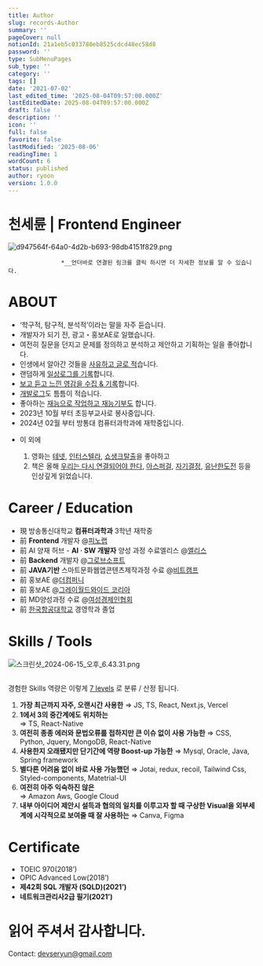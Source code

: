 ```yaml
---
title: Author
slug: records-Author
summary: ''
pageCover: null
notionId: 21a1eb5c033780eb8525cdcd48ec58d8
password: ''
type: SubMenuPages
sub_type: ''
category: ''
tags: []
date: '2021-07-02'
last_edited_time: '2025-08-04T09:57:00.000Z'
lastEditedDate: 2025-08-04T09:57:00.000Z
draft: false
description: ''
icon: ''
full: false
favorite: false
lastModified: '2025-08-06'
readingTime: 1
wordCount: 6
status: published
author: ryoon
version: 1.0.0
---
```


# 천세륜 | Frontend Engineer


![d947564f-64a0-4d2b-b693-98db4151f829.png](https://prod-files-secure.s3.us-west-2.amazonaws.com/056ff9f5-a9ef-486f-8acb-9eef51d06a2d/4dc25d5f-a585-463f-8422-471a8e48e6b8/d947564f-64a0-4d2b-b693-98db4151f829.png?X-Amz-Algorithm=AWS4-HMAC-SHA256&X-Amz-Content-Sha256=UNSIGNED-PAYLOAD&X-Amz-Credential=ASIAZI2LB466TUZZVPLY%2F20250806%2Fus-west-2%2Fs3%2Faws4_request&X-Amz-Date=20250806T110416Z&X-Amz-Expires=3600&X-Amz-Security-Token=IQoJb3JpZ2luX2VjEDsaCXVzLXdlc3QtMiJHMEUCIQDJvsfsxux6KkPmfDkoMoatxP2TR%2BDhvSGeqyaTiJIG9wIgXmLFx3blridEKhGaNVwPBWbZq%2F1UdNon8PZV3K5SR28q%2FwMIdBAAGgw2Mzc0MjMxODM4MDUiDJSFGbtGIFyV5ydkyCrcA%2Fc9HV1pR8dOuU34WPtds9THEeyFqPcBCOCDWl9QSTieOp2Y0U5Hmre1dpKhOiLJ12drTLtp%2BRzSCdDodmRZjUYht3Aqkdb9gwQ8ZWpBikRd6GoilZC4x9xGO2eWDVnxKAaUCkPcHUuT4MAhfYWKZKBIqxGs7YZuLHGYYUEa%2F%2BF3UGHSG%2FMKLPXkez%2F2JQZHNomCzOQmExdsrNE17sarRD7W0jJoufIqhAGjyd6ILVP%2FSNBqFT9rEubPcFXynpYiTkpkVtXBU%2BLAAcgGyskX4NGMwFUYd4tU%2F6jock%2Few428hYHZ5IyKV7pWgJI8P1W0PdaA4h%2FA%2FxkOer1Z19Wy%2B5ZroeNPu85GKqMVJJH7z699VooFbiyrICF1ov7qML648Yv4cXV1WCWSiGVDFXhipc%2BtAcDZ5RBlKN1OjWuFgcFbDVmdFrzwDWa%2BGz4oPCavL%2FGsOgwhGvBO1ZNMxbYfhnAGsLGpoo7PDzuMqgag2hV97H34oieuWNbEeVZmajQSrodfQ8IUfIdbjsv9OJ6NbDEpfhm9DadG31Un3%2Fr68y8y07UV36i5v3K%2B7dbhMnb262IFaAixooW19yp62EYvZW1kz3ayvkP%2Fm3Q8lGhNJoezmkq6CSf7m28nsGt%2FMObrzMQGOqUB4i6VTbk0hWhd%2FH6Z%2Fi1nFIFCo48AYshj2VaYSh1%2F5QpnT4DxEqxkO%2Fp%2BJTs2z8EHbTXwW%2FOt5SJD2dpRIQkzLxUsbylvwyhJi0Acq1%2F2TiAIvIHgaaaPHcWErU8pGLqg1PPT78ynEwSjh8rirdQ9j4DUfCM%2BDtJ1CWFjNwLSqccaKDUGFx7LfjyFvWKjL3FcjF1h0wNugjBtQm4BFffTx%2F6u5oUO&X-Amz-Signature=903e25d9ea56b336735d5e8224642a9a80b98e6615636d1e759e4743fbe662df&X-Amz-SignedHeaders=host&x-amz-checksum-mode=ENABLED&x-id=GetObject)


                   *__언더바로 연결된 링크를 클릭 하시면 더 자세한 정보를 알 수 있습니다.


# ABOUT

- ‘학구적, 탐구적, 분석적’이라는 말을 자주 듣습니다.
- 개발자가 되기 전, 광고・홍보AE로 일했습니다.
- 여전히 질문을 던지고 문제를 정의하고 분석하고 제안하고 기획하는 일을 좋아합니다.
- 인생에서 알아간 것들을  [사유하고 글로 적](https://www.ryoonwithwisdomtrees.world/writing)습니다.
- 랜덤하게 [일상로그를 기록](https://www.ryoonwithwisdomtrees.world/thelog)합니다.
- [보고 듣고 느낀 영감을 수집 & 기록](https://www.ryoonwithwisdomtrees.world/inspiration)합니다.
- [개발로그](https://www.ryoonwithwisdomtrees.world/techlog)도 틈틈이 적습니다.
- 좋아하는 [재능으로 작업하고 재능기부도](https://www.ryoonwithwisdomtrees.world/agiveawaylog) 합니다.
- 2023년 10월 부터 초등부교사로 봉사중입니다.
- 2024년 02월 부터 방통대 컴퓨터과학과에 재학중입니다.





+ 이 외에

    1. 영화는 [테넷](https://namu.wiki/w/%ED%85%8C%EB%84%B7), [인터스텔라](https://namu.wiki/w/%EC%9D%B8%ED%84%B0%EC%8A%A4%ED%85%94%EB%9D%BC), [쇼생크탈출](https://namu.wiki/w/%EC%87%BC%EC%83%9D%ED%81%AC%20%ED%83%88%EC%B6%9C)을 좋아하고
    2. 책은 올해 [우리는 다시 연결되어야 한다](https://www.aladin.co.kr/m/mproduct.aspx?ItemId=247420735), [아스퍼걸](https://www.aladin.co.kr/m/mproduct.aspx?ItemId=256863232), [자기결정](https://product.kyobobook.co.kr/detail/S000000828451),  [유난한도전](https://www.aladin.co.kr/m/mproduct.aspx?ItemId=303696963) 등을 인상깊게 읽었습니다.





# **Career / Education**

- 現 방송통신대학교 **컴퓨터과학과** 3학년 재학중
- 前 **Frontend** 개발자 @[피노랩](https://pinotlab.co.kr/ko/main/main.php)
- 前 AI 양재 허브  - **AI · SW 개발자** 양성 과정 수료엘리스 @[엘리스](https://elice.io/ko)
- 前 **Backend** 개발자 @[그로브소프트](https://www.grovesoft.net/)
- 前 **JAVA기반** 스마트문화웹앱콘텐츠제작과정 수료 @[비트캠프](https://www.bitcamp.co.kr/)
- 前 홍보AE @[더컴퍼니](https://m.jobkorea.co.kr/Recruit/Co_Read/C/15312702)
- 前 홍보AE @[그레이월드와이드 코리아](https://www.grey.com/locations/korea)
- 前 MD양성과정 수료 @[여성경제인협회](https://kwbiz.or.kr/)
- 前 [한국항공대학교](http://www.hangkong.ac.kr/web/index.do) 경영학과 졸업

# Skills / Tools



![스크린샷_2024-06-15_오후_6.43.31.png](https://prod-files-secure.s3.us-west-2.amazonaws.com/056ff9f5-a9ef-486f-8acb-9eef51d06a2d/9b385df1-6dcf-421a-8243-76130dac3f91/%E1%84%89%E1%85%B3%E1%84%8F%E1%85%B3%E1%84%85%E1%85%B5%E1%86%AB%E1%84%89%E1%85%A3%E1%86%BA_2024-06-15_%E1%84%8B%E1%85%A9%E1%84%92%E1%85%AE_6.43.31.png?X-Amz-Algorithm=AWS4-HMAC-SHA256&X-Amz-Content-Sha256=UNSIGNED-PAYLOAD&X-Amz-Credential=ASIAZI2LB466TUZZVPLY%2F20250806%2Fus-west-2%2Fs3%2Faws4_request&X-Amz-Date=20250806T110418Z&X-Amz-Expires=3600&X-Amz-Security-Token=IQoJb3JpZ2luX2VjEDsaCXVzLXdlc3QtMiJHMEUCIQDJvsfsxux6KkPmfDkoMoatxP2TR%2BDhvSGeqyaTiJIG9wIgXmLFx3blridEKhGaNVwPBWbZq%2F1UdNon8PZV3K5SR28q%2FwMIdBAAGgw2Mzc0MjMxODM4MDUiDJSFGbtGIFyV5ydkyCrcA%2Fc9HV1pR8dOuU34WPtds9THEeyFqPcBCOCDWl9QSTieOp2Y0U5Hmre1dpKhOiLJ12drTLtp%2BRzSCdDodmRZjUYht3Aqkdb9gwQ8ZWpBikRd6GoilZC4x9xGO2eWDVnxKAaUCkPcHUuT4MAhfYWKZKBIqxGs7YZuLHGYYUEa%2F%2BF3UGHSG%2FMKLPXkez%2F2JQZHNomCzOQmExdsrNE17sarRD7W0jJoufIqhAGjyd6ILVP%2FSNBqFT9rEubPcFXynpYiTkpkVtXBU%2BLAAcgGyskX4NGMwFUYd4tU%2F6jock%2Few428hYHZ5IyKV7pWgJI8P1W0PdaA4h%2FA%2FxkOer1Z19Wy%2B5ZroeNPu85GKqMVJJH7z699VooFbiyrICF1ov7qML648Yv4cXV1WCWSiGVDFXhipc%2BtAcDZ5RBlKN1OjWuFgcFbDVmdFrzwDWa%2BGz4oPCavL%2FGsOgwhGvBO1ZNMxbYfhnAGsLGpoo7PDzuMqgag2hV97H34oieuWNbEeVZmajQSrodfQ8IUfIdbjsv9OJ6NbDEpfhm9DadG31Un3%2Fr68y8y07UV36i5v3K%2B7dbhMnb262IFaAixooW19yp62EYvZW1kz3ayvkP%2Fm3Q8lGhNJoezmkq6CSf7m28nsGt%2FMObrzMQGOqUB4i6VTbk0hWhd%2FH6Z%2Fi1nFIFCo48AYshj2VaYSh1%2F5QpnT4DxEqxkO%2Fp%2BJTs2z8EHbTXwW%2FOt5SJD2dpRIQkzLxUsbylvwyhJi0Acq1%2F2TiAIvIHgaaaPHcWErU8pGLqg1PPT78ynEwSjh8rirdQ9j4DUfCM%2BDtJ1CWFjNwLSqccaKDUGFx7LfjyFvWKjL3FcjF1h0wNugjBtQm4BFffTx%2F6u5oUO&X-Amz-Signature=da93f6b36f7ec9f7031a02dee3ada4016871647c510af4d4410c07fb4d18d212&X-Amz-SignedHeaders=host&x-amz-checksum-mode=ENABLED&x-id=GetObject)


## 
경험한 
Skills 역량은
이렇게 <u>7 levels</u>
로 분류 / 산정 됩니다.

1. **가장 최근까지 자주, 오랜시간 사용한** 
⇒ JS,  TS, React, Next.js, Vercel
2. **1에서 3의 중간계에도 위치하는**  
⇒ TS, React-Native
3. **여전히 종종 에러와 문법오류를 접하지만 큰 이슈 없이 사용 가능한**
⇒ CSS, Python, Jquery, MongoDB, React-Native
4. **사용한지 오래됐지만 단기간에 역량 Boost-up 가능한**
⇒ Mysql, Oracle, Java, Spring framework
5. **별다른 어려움 없이 바로 사용 가능했던**
⇒ Jotai, redux, recoil, Tailwind Css, Styled-components, Matetrial-UI
6. **여전히 아주 익숙하진 않은**  
⇒ Amazon Aws, Google Cloud
7. **내부 아이디어 제안시
설득과 협의의 일치를 이루고자 할 때
구상한 Visual을 외부세계에 시각적으로 보여줄 때 잘 사용하는** 
 ⇒ Canva, Figma

# Certificate

- TOEIC 970(2018’)
- OPIC Advanced Low(2018’)
- **제42회 SQL 개발자 (SQLD)(2021’)**
- **네트워크관리사2급 필기(2021’)**

# 읽어 주셔서 감사합니다. 


Contact: devseryun@gmail.com


